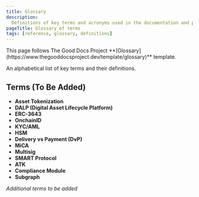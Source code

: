 ```yaml
---
title: Glossary
description:
  Definitions of key terms and acronyms used in the documentation and platform
pageTitle: Glossary of terms
tags: [reference, glossary, definitions]
---
```


<Callout type="info" title="Template guide">
  This page follows The Good Docs Project
  **[Glossary](https://www.thegooddocsproject.dev/template/glossary)** template.
</Callout>

An alphabetical list of key terms and their definitions.

## Terms (To Be Added)

- **Asset Tokenization**
- **DALP (Digital Asset Lifecycle Platform)**
- **ERC-3643**
- **OnchainID**
- **KYC/AML**
- **HSM**
- **Delivery vs Payment (DvP)**
- **MiCA**
- **Multisig**
- **SMART Protocol**
- **ATK**
- **Compliance Module**
- **Subgraph**

_Additional terms to be added_
